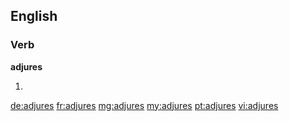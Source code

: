 ==English==

===Verb===
'''adjures'''

# {{third-person singular of|adjure}}

[[de:adjures]]
[[fr:adjures]]
[[mg:adjures]]
[[my:adjures]]
[[pt:adjures]]
[[vi:adjures]]
